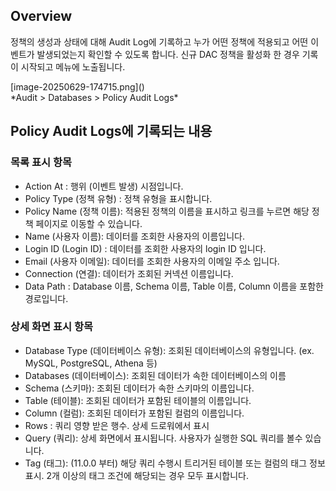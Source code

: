 ## Overview
정책의 생성과 상태에 대해 Audit Log에 기록하고 누가 어떤 정책에 적용되고 어떤 이벤트가 발생되었는지 확인할 수 있도록 합니다. 신규 DAC 정책을 활성화 한 경우 기록이 시작되고 메뉴에 노출됩니다.

<p align="center">
<div>[image-20250629-174715.png]()</div>
*Audit &gt; Databases &gt; Policy Audit Logs*
</p>

## Policy Audit Logs에 기록되는 내용
### 목록 표시 항목
* Action At : 행위 (이벤트 발생) 시점입니다.
* Policy Type (정책 유형) : 정책 유형을 표시합니다.
* Policy Name (정책 이름): 적용된 정책의 이름을 표시하고 링크를 누르면 해당 정책 페이지로 이동할 수 있습니다.
* Name (사용자 이름): 데이터를 조회한 사용자의 이름입니다.
* Login ID (Login ID) : 데이터를 조회한 사용자의 login ID 입니다.
* Email (사용자 이메일): 데이터를 조회한 사용자의 이메일 주소 입니다.
* Connection (연결): 데이터가 조회된 커넥션 이름입니다.
* Data Path : Database 이름, Schema 이름, Table 이름, Column 이름을 포함한 경로입니다.

### 상세 화면 표시 항목
* Database Type (데이터베이스 유형): 조회된 데이터베이스의 유형입니다. (ex. MySQL, PostgreSQL, Athena 등)
* Databases (데이터베이스): 조회된 데이터가 속한 데이터베이스의 이름
* Schema (스키마): 조회된 데이터가 속한 스키마의 이름입니다.
* Table (테이블): 조회된 데이터가 포함된 테이블의 이름입니다.
* Column (컬럼): 조회된 데이터가 포함된 컬럼의 이름입니다.
* Rows : 쿼리 영향 받은 행수. 상세 드로워에서 표시
* Query (쿼리): 상세 화면에서 표시됩니다. 사용자가 실행한 SQL 쿼리를 볼수 있습니다.
* Tag (태그): (11.0.0 부터) 해당 쿼리 수행시 트리거된 테이블 또는 컬럼의 태그 정보 표시. 2개 이상의 태그 조건에 해당되는 경우 모두 표시합니다.
